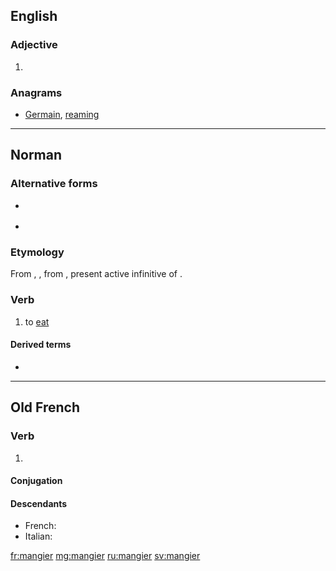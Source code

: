 ==English==

===Adjective===
{{head|en|adjective comparative form}}

# {{en-comparative of|mangy}}

===Anagrams===
* [[Germain#English|Germain]], [[reaming#English|reaming]]

----

==Norman==

===Alternative forms===
* {{l|nrf|mãdji}} {{qualifier|Sark}}
* {{l|nrf|mangi}} {{qualifier|Jersey}}

===Etymology===
From {{etyl|fro|nrf}} {{m|fro|mengier}}, {{m|fro|mangier}}, from {{etyl|LL.|nrf}} {{m|fro|manducare||to chew, devour}}, present active infinitive of {{m|la|manducō}}.

===Verb===
{{nrf-verb}}

# {{label|nrf|Guernsey}} to [[eat]]

====Derived terms====
* {{l|nrf|mang'rie||food}}

----

==Old French==

===Verb===
{{head|fro|verb}}

# {{alternative form of|mengier|lang=fro}}

====Conjugation====
{{fro-conj-ier|press=manju}}

====Descendants====
* French: {{l|fr|manger}}
* Italian: {{l|it|mangiare}}

[[fr:mangier]]
[[mg:mangier]]
[[ru:mangier]]
[[sv:mangier]]